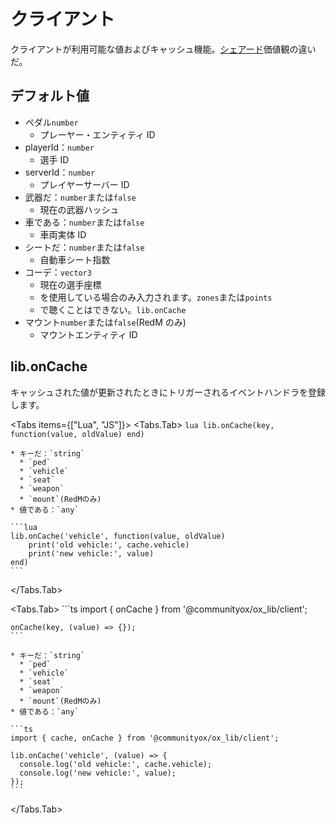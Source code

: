 
# クライアント

クライアントが利用可能な値およびキャッシュ機能。[シェアード](../Shared)価値観の違いだ。

## デフォルト値

- ペダル`number`
  - プレーヤー・エンティティ ID
- playerId：`number`
  - 選手 ID
- serverId：`number`
  - プレイヤーサーバー ID
- 武器だ：`number`または`false`
  - 現在の武器ハッシュ
- 車である：`number`または`false`
  - 車両実体 ID
- シートだ：`number`または`false`
  - 自動車シート指数
- コーデ：`vector3`
  - 現在の選手座標
  - を使用している場合のみ入力されます。`zones`または`points`
  - で聴くことはできない。`lib.onCache`
- マウント`number`または`false`(RedM のみ)
  - マウントエンティティ ID

## lib.onCache

キャッシュされた値が更新されたときにトリガーされるイベントハンドラを登録します。

<Tabs items={["Lua", "JS"]}>
  <Tabs.Tab>
    ```lua
    lib.onCache(key, function(value, oldValue) end)
    ```

    * キーだ：`string`
      * `ped`
      * `vehicle`
      * `seat`
      * `weapon`
      * `mount`(RedMのみ)
    * 値である：`any`

    ```lua
    lib.onCache('vehicle', function(value, oldValue)
        print('old vehicle:', cache.vehicle)
        print('new vehicle:', value)
    end)
    ```

  </Tabs.Tab>

  <Tabs.Tab>
    ```ts
    import { onCache } from '@communityox/ox_lib/client';

    onCache(key, (value) => {});
    ```

    * キーだ：`string`
      * `ped`
      * `vehicle`
      * `seat`
      * `weapon`
      * `mount`(RedMのみ)
    * 値である：`any`

    ```ts
    import { cache, onCache } from '@communityox/ox_lib/client';

    lib.onCache('vehicle', (value) => {
      console.log('old vehicle:', cache.vehicle);
      console.log('new vehicle:', value);
    });
    ```

  </Tabs.Tab>
</Tabs>

